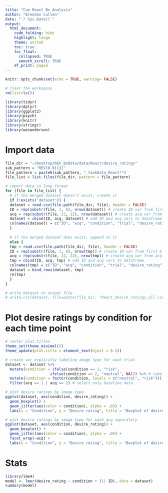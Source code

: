 ```yaml
---
title: "Cue React Bx Analysis"
author: "Brendan Cullen"
date: "`r Sys.Date()`"
output:
  html_document:
    code_folding: hide
    highlight: tango
    theme: united
    toc: true
    toc_float: 
      collapsed: TRUE
      smooth_scroll: TRUE
    df_print: paged
---
```


```r
knitr::opts_chunk$set(echo = TRUE, warning= FALSE)

# clear the workspace
rm(list=ls())

```


```r
library(tidyr)
library(dplyr)
library(ggplot2)
library(psych)
library(knitr)
library(stringr)
library(wesanderson)
```

# Import data
```r
file_dir = "~/Desktop/REV_BxData/data/React/desire_ratings"
sub_pattern = "REV[0-9]{3}"
file_pattern = paste0(sub_pattern, "_taskData_React*")
file_list = list.files(file_dir, pattern = file_pattern)

# import data in long format
for (file in file_list) {
  # if the merged dataset doesn't exist, create it
  if (!exists('dataset')) {
  dataset = read.csv(file.path(file_dir, file), header = FALSE)
  ID = rep(substr(file, 1, 6), nrow(dataset)) # create ID var from first 6 chars of file name
  acq = rep(substr(file, 22, 22), nrow(dataset)) # create acq var from acq number in file name
  dataset = cbind(ID, acq, dataset) # add ID and acq vars to dataframe
  colnames(dataset) = c("ID", "acq", "condition", "trial", "desire_rating")
  }
  
  # if the merged dataset does exist, append to it
  else {
  tmp = read.csv(file.path(file_dir, file), header = FALSE)
  ID = rep(substr(file, 1, 6), nrow(tmp)) # create ID var from first 6 chars of file name
  acq = rep(substr(file, 22, 22), nrow(tmp)) # create acq var from acq number in file name
  tmp = cbind(ID, acq, tmp) # add ID and acq vars to dataframe
  colnames(tmp) = c("ID", "acq", "condition", "trial", "desire_rating")
  dataset = bind_rows(dataset, tmp)
  rm(tmp)
  }
}

# write dataset to output file
# write.csv(dataset, file=paste(file_dir, "React_desire_ratings_all.csv", sep = "/"), row.names=FALSE)
```

# Plot desire ratings by condition for each time point
```r
# center plot titles
theme_set(theme_minimal())
theme_update(plot.title = element_text(hjust = 0.5))

# create var explicitly labeling image type for each trial
dataset <- dataset %>% 
  mutate(condition = ifelse(condition == 1, "risk",
                    ifelse(condition == 2, "neutral", NA))) %>% # label conditions
  mutate(condition = factor(condition, levels = c("neutral", "risk"))) %>% # convert to factor
  filter(acq == 1 | acq == 2) # select only baseline data 

# plot desire ratings by image type
ggplot(dataset, aes(condition, desire_rating)) +
  geom_boxplot() +
  geom_jitter(aes(color = condition), alpha = .05) +
  labs(x = "Condition", y = "Desire rating", title = "Boxplot of desire ratings for Neutral vs. Risk trials")

# plot desire ratings by image type for each acq separately 
ggplot(dataset, aes(condition, desire_rating)) +
  geom_boxplot() +
  geom_jitter(aes(color = condition), alpha = .05) +
  facet_wrap(~acq) +
  labs(x = "Condition", y = "Desire rating", title = "Boxplot of desire ratings for Neutral vs. Risk trials \n (by acquisition)")
```

# Stats
```r
library(lme4)
model <- lmer(desire_rating ~ condition + (1| ID), data = dataset)
summary(model)
```
 

 